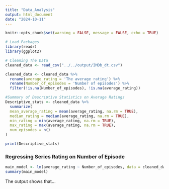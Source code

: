 ```yaml
---
title: "Data_Analysis"
output: html_document
date: "2024-10-11"
---
```


```r
knitr::opts_chunk$set(warning = FALSE, message = FALSE, echo = TRUE)
```

```r
# Load Packages
library(readr)
library(ggplot2)
```

```r
# Cleaning The Data
cleaned_data <- read_csv("../../output/IMDb_dt.csv")

cleaned_data <- cleaned_data %>%
  rename(average_rating = 'The average rating') %>%
  rename(Number_of_episodes = 'Number of episodes') %>%
  filter(!is.na(Number_of_episodes), !is.na(average_rating))
```

```r
#Summary of Descriptive Statistics on Average Ratings
Descriptive_stats <- cleaned_data %>% 
  summarize(
  mean_average_rating = mean(average_rating, na.rm = TRUE),
  median_rating = median(average_rating, na.rm = TRUE),
  min_rating = min(average_rating, na.rm = TRUE),
  max_rating = max(average_rating, na.rm = TRUE),
  num_episodes = n()
)

print(Descriptive_stats)
```


### Regressing Series Rating on Number of Episode

```r
main_model <- lm(average_rating ~ Number_of_episodes, data = cleaned_data)
summary(main_model)
```

The output shows that...


